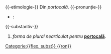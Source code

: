 =={{limba|ron}}==
{{-etimologie-}}
Din ''portocală''.
{{-pronunție-}}
* {{AFI}}: {{AFI|/por.toˈka.le/}}
{{-substantiv-}}
#''forma de plural nearticulat pentru'' '''[[portocală]]'''.
[[Categorie:{{flex. subst}} {{ron}}]]
